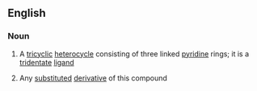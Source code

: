 ==English==

===Noun===
{{wikipedia}}
{{en-noun|~}}

# {{context|uncountable|organic compound|lang=en}} A [[tricyclic]] [[heterocycle]] consisting of three linked [[pyridine]] rings; it is a [[tridentate]] [[ligand]]
# {{context|countable|organic compound|lang=en}} Any [[substituted]] [[derivative]] of this compound